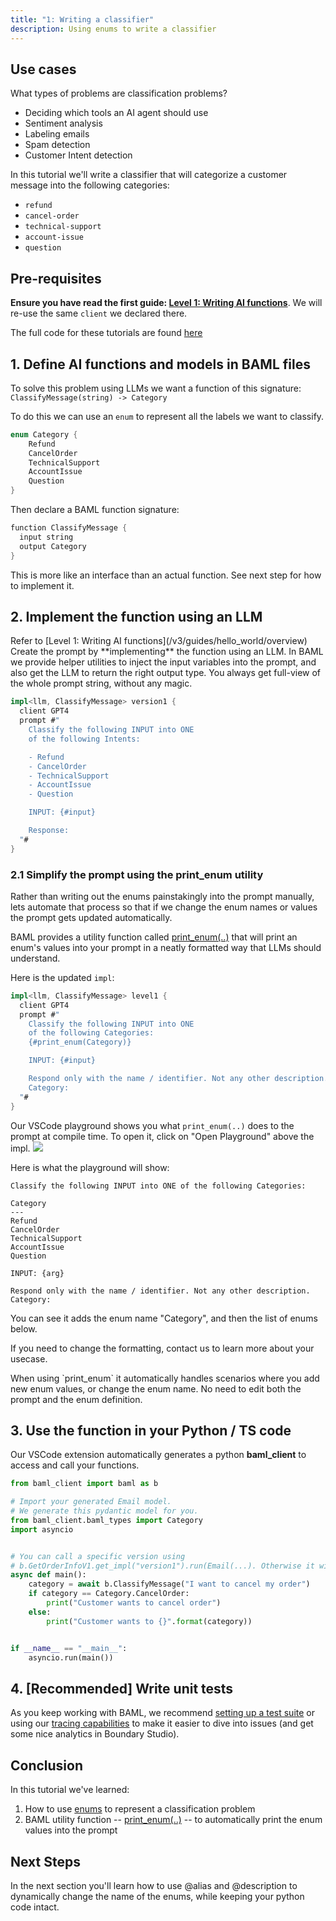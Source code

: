 ```yaml
---
title: "1: Writing a classifier"
description: Using enums to write a classifier
---
```


## Use cases

What types of problems are classification problems?

- Deciding which tools an AI agent should use
- Sentiment analysis
- Labeling emails
- Spam detection
- Customer Intent detection

In this tutorial we'll write a classifier that will categorize a customer message into the following categories:

- `refund`
- `cancel-order`
- `technical-support`
- `account-issue`
- `question`

## Pre-requisites

**Ensure you have read the first guide: [Level 1: Writing AI functions](/v3/guides/hello_world/level1)**.
We will re-use the same `client` we declared there.

The full code for these tutorials are found [here](https://github.com/BoundaryML/baml-examples/tree/main/classification-guide)

## 1. Define AI functions and models in BAML files

To solve this problem using LLMs we want a function of this signature:
`ClassifyMessage(string) -> Category`

To do this we can use an `enum` to represent all the labels we want to classify.

```rust classifier.baml
enum Category {
    Refund
    CancelOrder
    TechnicalSupport
    AccountIssue
    Question
}
```

Then declare a BAML function signature:

```rust classifier.baml
function ClassifyMessage { 
  input string
  output Category
}
```
This is more like an interface than an actual function. See next step for how to implement it.

## 2. Implement the function using an LLM

<Steps>
<Step title="Define the LLM client">
Refer to [Level 1: Writing AI functions](/v3/guides/hello_world/overview)
</Step>
<Step title="Define a prompt">
Create the prompt by **implementing** the function using an LLM.
In BAML we provide helper utilities to inject the input variables into the prompt, and also get the LLM to return the right output type. You always get full-view of the whole prompt string, without any magic.

```rust
impl<llm, ClassifyMessage> version1 {
  client GPT4
  prompt #"
    Classify the following INPUT into ONE
    of the following Intents:

    - Refund
    - CancelOrder
    - TechnicalSupport
    - AccountIssue
    - Question

    INPUT: {#input}

    Response:
  "#
}
```

</Step>
</Steps>

### 2.1 Simplify the prompt using the print_enum utility

Rather than writing out the enums painstakingly into the prompt manually, lets automate that process so that if we change the enum names or values the prompt gets updated automatically.

BAML provides a utility function called [print_enum(..)](/v3/syntax/prompt_engineering/variables#printers) that will print an enum's values into your prompt in a neatly formatted way that LLMs should understand.

Here is the updated `impl`:

```rust
impl<llm, ClassifyMessage> level1 {
  client GPT4
  prompt #"
    Classify the following INPUT into ONE
    of the following Categories:
    {#print_enum(Category)}

    INPUT: {#input}

    Respond only with the name / identifier. Not any other description.
    Category:
  "#
}
```

Our VSCode playground shows you what `print_enum(..)` does to the prompt at compile time. To open it, click on "Open Playground" above the impl.
<img src="images/v3/open_playground.png" />

 Here is what the playground will show:

```text
Classify the following INPUT into ONE of the following Categories:

Category
---
Refund
CancelOrder
TechnicalSupport
AccountIssue
Question

INPUT: {arg}

Respond only with the name / identifier. Not any other description.
Category:
```

You can see it adds the enum name "Category", and then the list of enums below.

If you need to change the formatting, contact us to learn more about your usecase.

<Tip>
  When using `print_enum` it automatically handles scenarios where you add new
  enum values, or change the enum name. No need to edit both the prompt and the
  enum definition.
</Tip>

## 3. Use the function in your Python / TS code

Our VSCode extension automatically generates a python **baml_client** to access and call your functions.

```python
from baml_client import baml as b

# Import your generated Email model.
# We generate this pydantic model for you.
from baml_client.baml_types import Category
import asyncio


# You can call a specific version using
# b.GetOrderInfoV1.get_impl("version1").run(Email(...). Otherwise it will use the default_impl in the function definition.
async def main():
    category = await b.ClassifyMessage("I want to cancel my order")
    if category == Category.CancelOrder:
        print("Customer wants to cancel order")
    else:
        print("Customer wants to {}".format(category))


if __name__ == "__main__":
    asyncio.run(main())

```

## 4. [Recommended] Write unit tests

As you keep working with BAML, we recommend [setting up a test suite](/v3/home/running-tests) or using our [tracing capabilities](/v3/home/tracing-tagging) to make it easier to dive into issues (and get some nice analytics in Boundary Studio).

## Conclusion
In this tutorial we've learned:
1. How to use [enums](/v3/syntax/enum) to represent a classification problem
2. BAML utility function --  [print_enum(..)](/v3/syntax/prompt_engineering/enum) -- to automatically print the enum values into the prompt

## Next Steps

In the next section you'll learn how to use @alias and @description to dynamically change the name of the enums, while keeping your python code intact.
